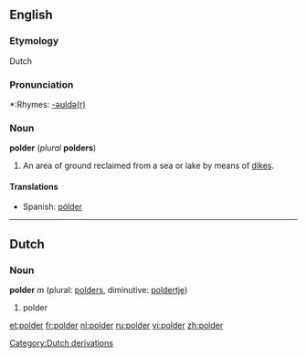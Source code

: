 ==English==
===Etymology===
Dutch

===Pronunciation===
*:Rhymes: [[Rhymes:English:-əʊldə(r)|-əʊldə(r)]]

===Noun===
'''polder''' (''plural'' '''polders''')

#An area of ground reclaimed from a sea or lake by means of [[dike]]s.

====Translations====
{{top}}
{{mid}}
*Spanish: [[pólder]] {{m}}
{{bottom}}

----
==Dutch==
=== Noun ===
'''polder''' ''m'' (plural: [[polders]], diminutive: [[poldertje]])

#polder
[[Category:Dutch derivations]]

[[et:polder]]
[[fr:polder]]
[[nl:polder]]
[[ru:polder]]
[[vi:polder]]
[[zh:polder]]